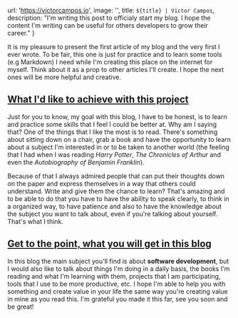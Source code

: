 

  url: 'https://victorcampos.io',
  image: '',
  title: `${title} | Victor Campos`,
  description:
    "I'm writing this post to officialy start my blog. I hope the content I'm writing can be useful for others developers to grow their career."
}

<Hero
  title={title}
  imageUrl="https://images.unsplash.com/photo-1451187580459-43490279c0fa?ixlib=rb-4.0.3&ixid=M3wxMjA3fDB8MHxwaG90by1wYWdlfHx8fGVufDB8fHx8fA%3D%3D&auto=format&fit=crop&w=1772&q=80"
  imageAlt="Planet Earth"
/>

<Article>

It is my pleasure to present the first article of my blog and the very first I ever wrote. To be
fair, this one is just for practice and to learn some tools (e.g Markdown) I need while I'm
creating this place on the internet for myself. Think about it as a prop to other articles I'll
create. I hope the next ones will be more helpful and creative.

## [What I'd like to achieve with this project](#what-i-would-like-to-achieve-with-this-project)

<div aria-hidden="true" id="what-i-would-like-to-achieve-with-this-project">

Just for you to know, my goal with this blog, I have to be honest, is to learn and practice some
skills that I feel I could be better at. Why am I saying that? One of the things that I like the
most is to read. There's something about sitting down on a chair, grab a book and have the
opportunity to learn about a subject I'm interested in or to be taken to another world (the feeling
that I had when I was reading _Harry Potter_, _The Chronicles of Arthur_ and even the _Autobiography
of Benjamin Franklin_).

Because of that I always admired people that can put their thoughts down on the paper and express
themselves in a way that others could understand. Write and give them the chance to learn? That's
amazing and to be able to do that you have to have the ability to speak clearly, to think in a
organized way, to have patience and also to have the knowledge about the subject you want to talk
about, even if you're talking about yourself. That's what I think.

</div>

## [Get to the point, what you will get in this blog](#get-to-the-point-what-you-will-get-in-this-blog)

<div aria-hidden="true" id="what-i-would-like-to-achieve-with-this-project">

In this blog the main subject you'll find is about **software development**, but I would also like to
talk about things I'm doing in a daily basis, the books I'm reading and what I'm learning with them,
projects that I am participating, tools that I use to be more productive, etc. I hope I'm able to help you
with something and create value in your life the same way you're creating value in mine as you read this.
I'm grateful you made it this far, see you soon and be great!

</div>

</Article>
